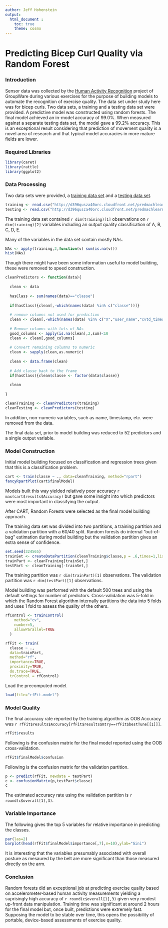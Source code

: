 ```yaml
---
author: Jeff Hohenstein
output: 
  html_document :
    toc: true
    theme: cosmo
---
```


# Predicting Bicep Curl Quality via Random Forest

### Introduction

Sensor data was collected by the [Human Activity Recognition](http://groupware.les.inf.puc-rio.br/har) project of GroupWare during various exercises for the purpose of building models to automate the recognition of exercise quality. The data set under study here was for bicep curls. Two data sets, a training and a testing data set were provided. A predictive model was constructed using random forests. The final model achieved an in-model accuracy of 99.0%. When measured against a separate testing data set, the model gave a 99.2% accuracy. This is an exceptional result considering that prediction of movement quality is a novel area of research and that typical model accuracies in more mature fields are lower.

### Required Libraries

```r
library(caret)
library(rattle)
library(ggplot2)
```

### Data Processing

Two data sets were provided, a [training data set](http://d396qusza40orc.cloudfront.net/predmachlearn/pml­training.csv) and a [testing data set](http://d396qusza40orc.cloudfront.net/predmachlearn/pml­testing.csv). 

```r
training <- read.csv("http://d396qusza40orc.cloudfront.net/predmachlearn/pml-training.csv",na.strings=c("NA","#DIV/0!"),stringsAsFactors=FALSE)
testing <- read.csv("http://d396qusza40orc.cloudfront.net/predmachlearn/pml-testing.csv",na.strings=c("NA","#DIV/0!"),stringsAsFactors=FALSE)
```

The training data set contained `r dim(training)[1]` observations on `r dim(training)[2]` variables including an output quality classification of A, B, C, D, E. 

Many of the variables in the data set contain mostly NAs. 

```r
NAs <- apply(training,2,function(v) sum(is.na(v)))
hist(NAs)
```

Though there might have been some information useful to model building, these were removed to speed construction. 

```r
cleanPredictors <- function(data){
  
  clean <- data
  
  hasClass <- sum(names(data)=="classe")
  
  if(hasClass){clean[,-which(names(data) %in% c("classe"))]}
  
  # remove columns not used for prediction
  clean <- clean[,-which(names(data) %in% c("X","user_name","cvtd_timestamp","raw_timestamp_part_1","raw_timestamp_part_2","num_window","new_window"))]
  
  # Remove columns with lots of NAs
  good_columns <- apply(is.na(clean),2,sum)<10
  clean <- clean[,good_columns]
  
  # Convert remaining columns to numeric
  clean <- sapply(clean,as.numeric)
  
  clean <- data.frame(clean)
  
  # Add classe back to the frame
  if(hasClass){clean$classe <- factor(data$classe)}
  
  clean
  
}

cleanTraining <- cleanPredictors(training)
cleanTesting <- cleanPredictors(testing)
```

In addition, non-numeric variables, such as name, timestamp, etc. were removed from the data. 

The final data set, prior to model building was reduced to 52 predictors and a single output variable.

### Model Construction

Initial model building focused on classification and regression trees given that this is a classification problem. 

```r
cart <- train(classe ~ ., data=cleanTraining, method="rpart")
fancyRpartPlot(cart$finalModel)
```

Models built this way yielded relatively poor accuracy `r max(cart$results$Accuracy)` but gave some insight into which predictors were most important in classifying the output.

After CART, Random Forests were selected as the final model building approach. 

The training data set was divided into two partitions, a training partition and a validation partition with a 60/40 split. Random forests do internal "out-of-bag" estimation during model building but the validation partition gives an extra sense of confidence.

```r
set.seed(324565)
trainSet <- createDataPartition(cleanTraining$classe,p = .6,times=1,list=FALSE)
trainPart <- cleanTraining[trainSet,]
testPart <- cleanTraining[-trainSet,]
```


The training partition was `r dim(trainPart)[1]` observations. The validation partition was `r dim(testPart)[1]` observations. 

Model building was performed with the default 500 trees and using the default settings for number of predictors. Cross-validation was 5-fold in which the Random Forest algorithm internally partitions the data into 5 folds and uses 1 fold to assess the quality of the others.

```r
rfControl <- trainControl(
    method="cv",
    number=5,
    allowParallel=TRUE
  )

rfFit <- train(
  classe ~ .,
  data=trainPart,
  method="rf",
  importance=TRUE,
  proximity=TRUE,
  do.trace=TRUE,
  trControl = rfControl)
```

Load the precomputed model.

```r
load(file="rfFit.model")
```

### Model Quality

The final accuracy rate reported by the training algorithm as OOB Accuracy was `r rfFit$results$Accuracy[rfFit$results$mtry==rfFit$bestTune[[1]]]`. 

```r
rfFit$results
```

Following is the confusion matrix for the final model reported using the OOB cross-validation.

```r
rfFit$finalModel$confusion
```

Following is the confusion matrix for the validation partition.

```r
p <- predict(rfFit, newdata = testPart)
c <- confusionMatrix(p,testPart$classe)
c
```

The estimated accuracy rate using the validation partition is `r round(c$overall[1],3)`. 

### Variable Importance

The following gives the top 5 variables for relative importance in predicting the classes.

```r
par(las=2)
barplot(head(rfFit$finalModel$importance[,7],n=10),ylab="Gini")
```

It is interesting that the variables presumably associated with overall posture as mesaured by the belt are more significant than those measured directly on the arm.

### Conclusion

Random forests did an exceptional job at predicting exercise quality based on accelerometer-based human activity measurements yielding a suprisingly high accuracy of `r round(c$overall[1],3)` given very modest up-front data manipulation. Training time was significant at around 2 hours for the final model but, once built, predictions were extremely fast. Supposing the model to be stable over time, this opens the possibility of portable, device-based assessments of exercise quality.
